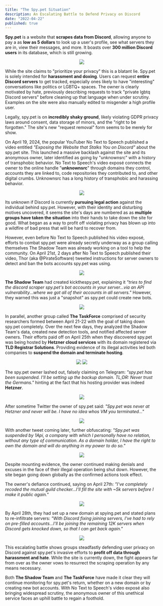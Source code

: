 ```yaml
---
title: "The Spy.pet Situation"
description: An Escalating Battle to Defend Privacy on Discord
date: "2022-04-22"
published: true
---
```


**Spy.pet** is a website that **scrapes data from Discord**, allowing anyone to pay a as **low as 5 dollars** to look up a user's profile, see what servers they are in, view their messages, and more. It boasts over **300 million Discord users** in its database, which is still growing.

<div align="center">

[![](https://sinewave.vercel.app/spy.pet-0.png)](https://sinewave.vercel.app/blog/spypet)

</div>

While the site claims to "prioritize your privacy" this is a blatant lie. Spy.pet is solely intended for **harassment and doxing**. Users can request **entire Discord servers** to get tracked, especially ones likely to have "interesting" conversations like politics or LGBTQ+ spaces. The owner is clearly motivated by hate, previously describing requests to track "private lgbtq Discord servers" before cleaning up that language when under scrutiny. Examples on the site were also manually edited to misgender a high profile user.

Legally, spy.pet is on **incredibly shaky ground**, likely violating GDPR privacy laws around consent, data storage of minors, and the "right to be forgotten." The site's new "request removal" form seems to be merely for show.

On April 19, 2024, the popular YouTuber No Text to Speech published a video entitled _"Exposing the Website that Stalks You on Discord"_ about the spy.pet site. This launched a massive backlash against the site and its anonymous owner, later identified as going by "unknownsrc" with a history of transphobic behavior. No Text to Speech's video exposé connects the owner to the online handle "**unknownsrc**" through domains they control, accounts they are linked to, code repositories they contributed to, and other digital crumbs. Unknownsrc has a long history of transphobic and harassing behavior.

<div align="center">

[![](https://sinewave.vercel.app/NTTS.png)](https://sinewave.vercel.app/blog/spypet)

</div>

Its unknown if Discord is currently **pursuing legal action** against the individual behind spy.pet. However, with their identity and disturbing motives uncovered, it seems the site's days are numbered as as **multiple groups have taken the situation** into their hands to take down the site for good. What began as a way to profit off violating privacy has blown up into a wildfire of bad press that will be hard to recover from.

However, even before No Text to Speech published his video exposé, efforts to combat spy.pet were already secretly underway as a group calling themselves The Shadow Team was already working on a tool to help the community.
On April 21st, 2 days after No Text to Speech published their video, Thor (aka @PirateSoftware) tweeted instructions for server owners to detect and ban the bots accounts spy.pet was using.

<div align="center">

[![](https://sinewave.vercel.app/PirateSoftware.png)](https://sinewave.vercel.app/blog/spypet)

</div>

**The Shadow Team** had created kickthespy.pet, explaining it _"tries to find the discord scraper spy.pet's bot accounts in your server...via an API vulnerability...where we got all of their accounts in all servers."_ However, they warned this was just a "snapshot" as spy.pet could create new bots.

<div align="center">

[![](https://sinewave.vercel.app/kickthespy.png)](https://sinewave.vercel.app/blog/spypet)

</div>

In parallel, another group called **The TaskForce** comprised of security researchers formed between April 21-22 with the goal of taking down spy.pet completely. Over the next few days, they analyzed the Shadow Team's data, created new detection tools, and notified affected server owners. Their efforts paid off on April 25th when they discovered spy.pet was being hosted by **Hetzner cloud services** with its domain registered via **TLD Registrar Solutions**. Providing evidence of its illegal activities led both companies to **suspend the domain and terminate hosting**.

<div align="center">

[![](https://sinewave.vercel.app/proof-1.png)](https://sinewave.vercel.app/blog/spypet)
[![](https://sinewave.vercel.app/proof-2.png)](https://sinewave.vercel.app/blog/spypet)

</div>

The spy.pet owner lashed out, falsely claiming on Telegram:
_"spy.pet has been suspended. I'll be setting up the backup domain. TL;DR: Never trust the Germans."_
hinting at the fact that his hosting provider was indeed **Hetzner**.

<div align="center">

[![](https://sinewave.vercel.app/Spy.pet-3.png)](https://sinewave.vercel.app/blog/spypet)

</div>

After sometime Twitter the owner of spy.pet said:
_"Spy.pet was never at Hetzner and never will be. I have no idea whos VM you terminated..."_

<div align="center">

[![](https://sinewave.vercel.app/spyDOTpet-2.png)](https://sinewave.vercel.app/blog/spypet)

</div>

With another tweet coming later, further obfuscating:
_"Spy.pet was suspended by 1Api, a company with which I personally have no relation, without any type of communication. As a domain holder, I have the right to own the domain and will do anything in my power to do so."_

<div align="center">

[![](https://sinewave.vercel.app/spyDOTpet-1.png)](https://sinewave.vercel.app/blog/spypet)

</div>

Despite mounting evidence, the owner continued making denials and excuses in the face of their illegal operation being shut down. However, the site began going down globally as the confirmed actions took effect.

The owner's defiance continued, saying on April 27th:
_"I've completely recoded the mutual guild checker...I'll fill the site with ~5k servers before I make it public again."_

<div align="center">

[![](https://sinewave.vercel.app/Spy.pet-2.png)](https://sinewave.vercel.app/blog/spypet)

</div>

By April 28th, they had set up a new domain at spying.pet and stated plans to re-infiltrate servers:
_"With Discord fixing joining servers, I've had to rely on pre-filled accounts...I'll be joining the remaining 12K servers when Discord gets knocked down, so that I can get back again."_

<div align="center">

[![](https://sinewave.vercel.app/Spy.pet-1.png)](https://sinewave.vercel.app/blog/spypet)

</div>

This escalating battle shows groups steadfastly defending user privacy on Discord against spy.pet's invasive efforts to **profit off data through harassment and hate**. While the site is currently down, the fight appears far from over as the owner vows to resurrect the scraping operation by any means necessary.

Both **The Shadow Team** and **The TaskForce** have made it clear they will continue monitoring for spy.pet's return, whether on a new domain or by creating new bot accounts. With No Text to Speech's video exposé also bringing widespread scrutiny, the anonymous owner of this unethical service faces an uphill battle to regain a foothold.